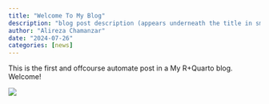 ```yaml
---
title: "Welcome To My Blog"
description: "blog post description (appears underneath the title in smaller text) which is included on the listing page"
author: "Alireza Chamanzar"
date: "2024-07-26"
categories: [news]
---
```


This is the first and offcourse automate post in a My R+Quarto blog. Welcome!

![](thumbnail.jpg)
